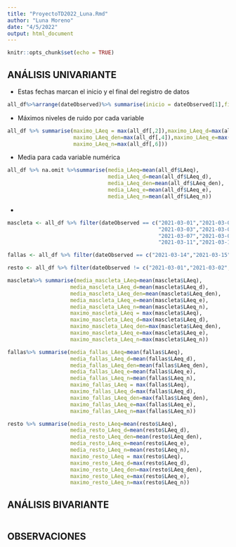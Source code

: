 ```yaml
---
title: "ProyectoTD2022_Luna.Rmd"
author: "Luna Moreno"
date: "4/5/2022"
output: html_document
---
```


```r
knitr::opts_chunk$set(echo = TRUE)
```

## ANÁLISIS UNIVARIANTE

+ Estas fechas marcan el inicio y el final del registro de datos
```r
all_df%>%arrange(dateObserved)%>% summarise(inicio = dateObserved[1],final=dateObserved[dim(all_df)[1]])
```
+ Máximos niveles de ruido por cada variable
```r
all_df %>% summarise(maximo_LAeq = max(all_df[,2]),maximo_LAeq_d=max(all_df[,3]),
                     maximo_LAeq_den=max(all_df[,4]),maximo_LAeq_e=max(all_df[,5]),
                     maximo_LAeq_n=max(all_df[,6]))

```
+ Media para cada variable numérica
```r
all_df %>% na.omit %>%summarise(media_LAeq=mean(all_df$LAeq),
                                media_LAeq_d=mean(all_df$LAeq_d),
                                media_LAeq_den=mean(all_df$LAeq_den),
                                media_LAeq_e=mean(all_df$LAeq_e),
                                media_LAeq_n=mean(all_df$LAeq_n))
```
+
```r
mascleta <- all_df %>% filter(dateObserved == c("2021-03-01","2021-03-02",
                                                "2021-03-03","2021-03-04","2021-03-05","2021-03-06",
                                                "2021-03-07","2021-03-08","2021-03-09","2021-03-10",
                                                "2021-03-11","2021-03-12","2021-03-13"))

fallas <- all_df %>% filter(dateObserved == c("2021-03-14","2021-03-15","2021-03-16","2021-03-17","2021-03-18","2021-03-19"))

resto <- all_df %>% filter(dateObserved != c("2021-03-01","2021-03-02","2021-03-03","2021-03-04","2021-03-05","2021-03-06","2021-03-07","2021-03-08","2021-03-09","2021-03-10","2021-03-11","2021-03-12","2021-03-13","2021-03-14","2021-03-15","2021-03-16","2021-03-17","2021-03-18","2021-03-19"))

mascleta%>% summarise(media_mascleta_LAeq=mean(mascleta$LAeq),
                    media_mascleta_LAeq_d=mean(mascleta$LAeq_d),
                    media_mascleta_LAeq_den=mean(mascleta$LAeq_den),
                    media_mascleta_LAeq_e=mean(mascleta$LAeq_e),
                    media_mascleta_LAeq_n=mean(mascleta$LAeq_n),
                    maximo_mascleta_LAeq = max(mascleta$LAeq),
                    maximo_mascleta_LAeq_d=max(mascleta$LAeq_d),
                    maximo_mascleta_LAeq_den=max(mascleta$LAeq_den),
                    maximo_mascleta_LAeq_e=max(mascleta$LAeq_e),
                    maximo_mascleta_LAeq_n=max(mascleta$LAeq_n))

fallas%>% summarise(media_fallas_LAeq=mean(fallas$LAeq),
                    media_fallas_LAeq_d=mean(fallas$LAeq_d),
                    media_fallas_LAeq_den=mean(fallas$LAeq_den),
                    media_fallas_LAeq_e=mean(fallas$LAeq_e),
                    media_fallas_LAeq_n=mean(fallas$LAeq_n),
                    maximo_fallas_LAeq = max(fallas$LAeq),
                    maximo_fallas_LAeq_d=max(fallas$LAeq_d),
                    maximo_fallas_LAeq_den=max(fallas$LAeq_den),
                    maximo_fallas_LAeq_e=max(fallas$LAeq_e),
                    maximo_fallas_LAeq_n=max(fallas$LAeq_n))

resto %>% summarise(media_resto_LAeq=mean(resto$LAeq),
                    media_resto_LAeq_d=mean(resto$LAeq_d),
                    media_resto_LAeq_den=mean(resto$LAeq_den),
                    media_resto_LAeq_e=mean(resto$LAeq_e),
                    media_resto_LAeq_n=mean(resto$LAeq_n),
                    maximo_resto_LAeq = max(resto$LAeq),
                    maximo_resto_LAeq_d=max(resto$LAeq_d),
                    maximo_resto_LAeq_den=max(resto$LAeq_den),
                    maximo_resto_LAeq_e=max(resto$LAeq_e),
                    maximo_resto_LAeq_n=max(resto$LAeq_n))
```

## ANÁLISIS BIVARIANTE
```r

```
## OBSERVACIONES

